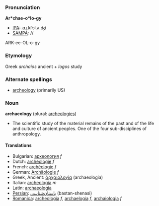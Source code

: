 ===Pronunciation===

'''Ar*chae-o*lo-gy'''
*[[IPA]]: ˌɑɻ.kiˈɔl.ʌ.ʤi
*[[SAMPA]]: //
ARK-ee-OL-o-gy

===Etymology===

Greek ''archa&iacute;os'' ancient + ''logos'' study

===Alternate spellings===

*[[archeology]] (primarily US)

=== Noun ===
'''archaeology''' (plural: [[archeologies]])

*The scientific study of the material remains of the past and of the life and culture of ancient peoples.  One of the four sub-disciplines of anthropology.

====Translations====
*Bulgarian: [[археология]] ''f''
*Dutch: [[archeologie]] ''f''
*French: [[archéologie]] ''f''
*German: [[Archäologie]] ''f''
*Greek, Ancient: [[ἀρχαιολογία]] (archaeologia)
*Italian: [[archeologia]] ''m''
*Latin: [[archaeologia]]
*[[Persian]]: [[باستان‌شناسی]] (bastan-shenasi)
*[[Romanica]]: [[archeologia]] ''f'', [[archaelogia]] ''f'', [[archaiologia]] ''f''